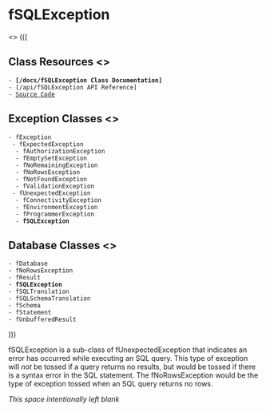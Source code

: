 = fSQLException =
<<css mode="next" class="sidebar">>
(((
== Class Resources <<toc skip>> ==
 - '''[/docs/fSQLException Class Documentation]'''
 - [/api/fSQLException API Reference]
 - [https://github.com/flourishlib/flourish-classes/blob/master/fSQLException.php Source Code]

== Exception Classes <<toc skip>> ==
 - fException
  - fExpectedException
   - fAuthorizationException
   - fEmptySetException
   - fNoRemainingException
   - fNoRowsException
   - fNotFoundException
   - fValidationException
  - fUnexpectedException
   - fConnectivityException
   - fEnvironmentException
   - fProgrammerException
   - '''fSQLException'''

== Database Classes <<toc skip>> ==
 - fDatabase
 - fNoRowsException
 - fResult
 - '''fSQLException'''
 - fSQLTranslation
 - fSQLSchemaTranslation
 - fSchema
 - fStatement
 - fUnbufferedResult
)))

fSQLException is a sub-class of fUnexpectedException that indicates an error has occurred while executing an SQL query. This type of exception will ''not'' be tossed if a query returns no results, but would be tossed if there is a syntax error in the SQL statement. The fNoRowsException would be the type of exception tossed when an SQL query returns no rows.

''This space intentionally left blank''